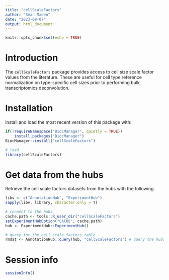 ```yaml
---
title: "cellScaleFactors"
author: "Sean Maden"
date: "2023-09-07"
output: html_document
---
```


```r
knitr::opts_chunk$set(echo = TRUE)
```

# Introduction

The `cellScaleFactors` package provides access to cell size scale factor values 
from the literature. These are useful for cell type reference normalization on
type-specific cell sizes prior to performing bulk transcriptomics deconvolution.

# Installation

Install and load the most recent version of this package with:

```r
if(!requireNamespace("BiocManager", quietly = TRUE))
    install.packages("BiocManager")
BiocManager::install("cellScaleFactors")

# load
library(cellScaleFactors)
```

# Get data from the hubs

Retrieve the cell scale factors datasets from the hubs with the following.

```r
libv <- c("AnnotationHub", "ExperimentHub")
sapply(libv, library, character.only = T)

# connect to the hubs
cache.path <- tools::R_user_dir("cellScaleFactors")
setExperimentHubOption("CACHE", cache.path)
hub <- ExperimentHub::ExperimentHub()                    

# query for the cell scale factors table
rmdat <- AnnotationHub::query(hub, "cellScaleFactors") # query the hubs
```

# Session info

```r
sessionInfo()
```
